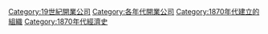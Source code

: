 {{EstcatDecadeType|18|7|19|公司|Companies|n=開業}}
[[Category:19世紀開業公司|Category:19世紀開業公司]]
[[Category:各年代開業公司|Category:各年代開業公司]]
[[Category:1870年代建立的組織|Category:1870年代建立的組織]]
[[Category:1870年代經濟史|Category:1870年代經濟史]]